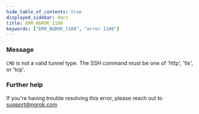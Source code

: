 ```yaml
---
hide_table_of_contents: true
displayed_sidebar: docs
title: ERR_NGROK_1108
keywords: ["ERR_NGROK_1108", "error 1108"]
---
```


### Message

`CMD` is not a valid tunnel type. The SSH command must be one of 'http', 'tls', or 'tcp'.

### Further help

If you're having trouble resolving this error, please reach out to [support@ngrok.com](mailto:support@ngrok.com?subject=Help%20with%20ERR_NGROK_1108)
